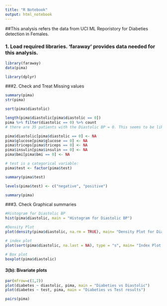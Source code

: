 ```yaml
---
title: "R Notebook"
output: html_notebook
---
```


##This analysis refers the data from UCI ML Reporistory for Diabeties detection in Females.

### 1. Load required libraries. 'faraway' provides data needed for this analysis.
```r
library(faraway)
data(pima)

library(dplyr)
```

###2. Check and Treat Missing values
```r
summary(pima)
str(pima)

sort(pima$diastolic)

length(pima$diastolic[pima$diastolic == 0])
pima %>% filter(diastolic == 0) %>% count
# there are 35 patients with the Diastolic BP = 0. This seems to be like Zero being used for missing values. So, BP is not measured for 35 patients. But, BP is an important attribute.

pima$diastolic[pima$diastolic == 0] <- NA
pima$glucose[pima$glucose == 0] <- NA
pima$triceps[pima$triceps == 0] <- NA
pima$insulin[pima$insulin == 0] <- NA
pima$bmi[pima$bmi == 0] <- NA

# test is a categorical variable:
pima$test <- factor(pima$test)

summary(pima$test)

levels(pima$test) <- c("negative", "positive")

summary(pima)
```

###3. Check Graphical summaries

```r
#Histogram for Diastolic BP
hist(pima$diastolic, main = "Histogram for Diastolic BP")

#Density Plot
plot(density(pima$diastolic, na.rm = TRUE), main= "Density Plot for Diastolic BP measurement")

# index plot
plot(sort(pima$diastolic, na.last = NA), type = "s", main= "Index Plot for Diastolic BP", ylab = "Sorted Diastolic BP")

# Box plot
boxplot(pima$diastolic)

```

#### 3(b): Bivariate plots

```r
par(mfrow=c(1,2))
plot(diabetes ~ diastolic, pima, main = "Diabeties vs Diastolic")
plot(diabetes ~ test, pima, main = "Diabeties vs Test results")

pairs(pima)


```

